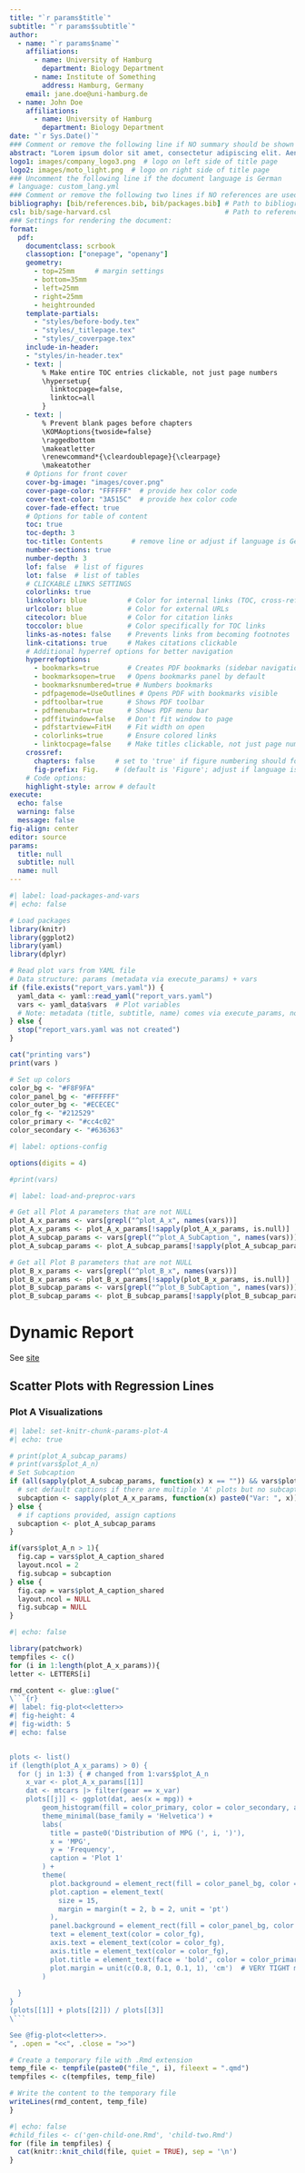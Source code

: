 ```yaml
---
title: "`r params$title`"
subtitle: "`r params$subtitle`"
author:
  - name: "`r params$name`"
    affiliations:
      - name: University of Hamburg
        department: Biology Department
      - name: Institute of Something
        address: Hamburg, Germany
    email: jane.doe@uni-hamburg.de
  - name: John Doe
    affiliations:
      - name: University of Hamburg
        department: Biology Department
date: "`r Sys.Date()`"
### Comment or remove the following line if NO summary should be shown on the title page
abstract: "Lorem ipsum dolor sit amet, consectetur adipiscing elit. Aenean ut elit odio. Donec fermentum tellus neque, vitae fringilla orci pretium vitae. Fusce maximus finibus facilisis. Donec ut ullamcorper turpis. Donec ut porta ipsum. Nullam cursus mauris a sapien ornare pulvinar. Aenean malesuada molestie erat quis mattis. Praesent scelerisque posuere faucibus."
logo1: images/company_logo3.png  # logo on left side of title page
logo2: images/moto_light.png  # logo on right side of title page
### Uncomment the following line if the document language is German
# language: custom_lang.yml
### Comment or remove the following two lines if NO references are used
bibliography: [bib/references.bib, bib/packages.bib] # Path to bibliography files 
csl: bib/sage-harvard.csl                            # Path to reference style file
### Settings for rendering the document:
format: 
  pdf:
    documentclass: scrbook  
    classoption: ["onepage", "openany"]
    geometry:   
      - top=25mm     # margin settings
      - bottom=35mm
      - left=25mm
      - right=25mm
      - heightrounded
    template-partials:
      - "styles/before-body.tex"
      - "styles/_titlepage.tex" 
      - "styles/_coverpage.tex" 
    include-in-header:
    - "styles/in-header.tex"
    - text: |
        % Make entire TOC entries clickable, not just page numbers
        \hypersetup{
          linktocpage=false,
          linktoc=all
        }
    - text: |
        % Prevent blank pages before chapters
        \KOMAoptions{twoside=false}
        \raggedbottom
        \makeatletter
        \renewcommand*{\cleardoublepage}{\clearpage}
        \makeatother
    # Options for front cover
    cover-bg-image: "images/cover.png"
    cover-page-color: "FFFFFF"  # provide hex color code
    cover-text-color: "3A515C"  # provide hex color code
    cover-fade-effect: true
    # Options for table of content
    toc: true
    toc-depth: 3
    toc-title: Contents       # remove line or adjust if language is German
    number-sections: true
    number-depth: 3
    lof: false  # list of figures
    lot: false  # list of tables
    # CLICKABLE LINKS SETTINGS
    colorlinks: true
    linkcolor: blue          # Color for internal links (TOC, cross-references)
    urlcolor: blue           # Color for external URLs
    citecolor: blue          # Color for citation links
    toccolor: blue           # Color specifically for TOC links
    links-as-notes: false    # Prevents links from becoming footnotes
    link-citations: true     # Makes citations clickable
    # Additional hyperref options for better navigation
    hyperrefoptions:
      - bookmarks=true       # Creates PDF bookmarks (sidebar navigation)
      - bookmarksopen=true   # Opens bookmarks panel by default
      - bookmarksnumbered=true # Numbers bookmarks
      - pdfpagemode=UseOutlines # Opens PDF with bookmarks visible
      - pdftoolbar=true      # Shows PDF toolbar
      - pdfmenubar=true      # Shows PDF menu bar
      - pdffitwindow=false   # Don't fit window to page
      - pdfstartview=FitH    # Fit width on open
      - colorlinks=true      # Ensure colored links
      - linktocpage=false    # Make titles clickable, not just page numbers
    crossref: 
      chapters: false     # set to 'true' if figure numbering should follow subsections
      fig-prefix: Fig.    # (default is 'Figure'; adjust if language is German)
    # Code options:
    highlight-style: arrow # default 
execute:
  echo: false
  warning: false
  message: false
fig-align: center
editor: source
params:
  title: null
  subtitle: null
  name: null
---
```


```r
#| label: load-packages-and-vars
#| echo: false

# Load packages
library(knitr)
library(ggplot2)
library(yaml)
library(dplyr)

# Read plot vars from YAML file
# Data structure: params (metadata via execute_params) + vars 
if (file.exists("report_vars.yaml")) {
  yaml_data <- yaml::read_yaml("report_vars.yaml")
  vars <- yaml_data$vars  # Plot variables
  # Note: metadata (title, subtitle, name) comes via execute_params, not from YAML
} else {
  stop("report_vars.yaml was not created")
}

cat("printing vars")
print(vars )

# Set up colors
color_bg <- "#F8F9FA"
color_panel_bg <- "#FFFFFF"
color_outer_bg <- "#ECECEC"
color_fg <- "#212529"
color_primary <- "#cc4c02"
color_secondary <- "#636363"

```


```r
#| label: options-config

options(digits = 4)

#print(vars)
```

```r
#| label: load-and-preproc-vars

# Get all Plot A parameters that are not NULL
plot_A_x_params <- vars[grepl("^plot_A_x", names(vars))]
plot_A_x_params <- plot_A_x_params[!sapply(plot_A_x_params, is.null)]
plot_A_subcap_params <- vars[grepl("^plot_A_SubCaption_", names(vars))]
plot_A_subcap_params <- plot_A_subcap_params[!sapply(plot_A_subcap_params, is.null)]

# Get all Plot B parameters that are not NULL
plot_B_x_params <- vars[grepl("^plot_B_x", names(vars))]
plot_B_x_params <- plot_B_x_params[!sapply(plot_B_x_params, is.null)]
plot_B_subcap_params <- vars[grepl("^plot_B_SubCaption_", names(vars))]
plot_B_subcap_params <- plot_B_subcap_params[!sapply(plot_B_subcap_params, is.null)]
```

# Dynamic Report

See [site](`r vars$bookmark_url`)

## Scatter Plots with Regression Lines
### Plot A Visualizations


```r
#| label: set-knitr-chunk-params-plot-A
#| echo: true

# print(plot_A_subcap_params)
# print(vars$plot_A_n)
# Set Subcaption  
if (all(sapply(plot_A_subcap_params, function(x) x == "")) && vars$plot_A_n > 1){
  # set default captions if there are multiple 'A' plots but no subcaptions were provided
  subcaption <- sapply(plot_A_x_params, function(x) paste0("Var: ", x))
} else {
  # if captions provided, assign captions 
  subcaption <- plot_A_subcap_params
}

if(vars$plot_A_n > 1){
  fig.cap = vars$plot_A_caption_shared
  layout.ncol = 2
  fig.subcap = subcaption
} else {
  fig.cap = vars$plot_A_caption_shared
  layout.ncol = NULL
  fig.subcap = NULL
}

```


```r
#| echo: false

library(patchwork)
tempfiles <- c()
for (i in 1:length(plot_A_x_params)){
letter <- LETTERS[i]

rmd_content <- glue::glue("
\```{r}
#| label: fig-plot<<letter>>
#| fig-height: 4
#| fig-width: 5
#| echo: false


plots <- list()
if (length(plot_A_x_params) > 0) {
  for (j in 1:3) { # changed from 1:vars$plot_A_n
    x_var <- plot_A_x_params[[1]]
    dat <- mtcars |> filter(gear == x_var)
    plots[[j]] <- ggplot(dat, aes(x = mpg)) +
        geom_histogram(fill = color_primary, color = color_secondary, alpha = 0.7, bins = 15) +
        theme_minimal(base_family = 'Helvetica') +
        labs(
          title = paste0('Distribution of MPG (', i, ')'), 
          x = 'MPG', 
          y = 'Frequency',
          caption = 'Plot 1'
        ) +
        theme(
          plot.background = element_rect(fill = color_panel_bg, color = NA),
          plot.caption = element_text(
            size = 15,
            margin = margin(t = 2, b = 2, unit = 'pt')  
          ),
          panel.background = element_rect(fill = color_panel_bg, color = NA),
          text = element_text(color = color_fg),
          axis.text = element_text(color = color_fg),
          axis.title = element_text(color = color_fg),
          plot.title = element_text(face = 'bold', color = color_primary),
          plot.margin = unit(c(0.8, 0.1, 0.1, 1), 'cm')  # VERY TIGHT margins
        )
    
  }
}
(plots[[1]] + plots[[2]]) / plots[[3]]
\```

See @fig-plot<<letter>>. 
", .open = "<<", .close = ">>")

# Create a temporary file with .Rmd extension
temp_file <- tempfile(paste0("file_", i), fileext = ".qmd")
tempfiles <- c(tempfiles, temp_file)

# Write the content to the temporary file
writeLines(rmd_content, temp_file)
}
```


```r
#| echo: false
#child_files <- c('gen-child-one.Rmd', 'child-two.Rmd')
for (file in tempfiles) {
  cat(knitr::knit_child(file, quiet = TRUE), sep = '\n')
}
```
